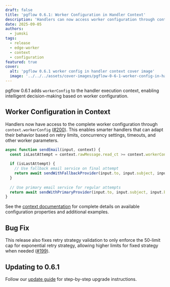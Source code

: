 ```yaml
---
draft: false
title: 'pgflow 0.6.1: Worker Configuration in Handler Context'
description: 'Handlers can now access worker configuration through context.workerConfig for intelligent decision-making based on retry limits, concurrency settings, and other worker parameters.'
date: 2025-09-05
authors:
  - jumski
tags:
  - release
  - edge-worker
  - context
  - configuration
featured: true
cover:
  alt: 'pgflow 0.6.1 worker config in handler context cover image'
  image: '../../../assets/cover-images/pgflow-0-6-1-worker-config-in-handler-context.png'
---
```



pgflow 0.6.1 adds `workerConfig` to the handler execution context, enabling intelligent decision-making based on worker configuration.

## Worker Configuration in Context

Handlers now have access to the complete worker configuration through `context.workerConfig` ([#200](https://github.com/pgflow-dev/pgflow/issues/200)). This enables smarter handlers that can adapt their behavior based on retry limits, concurrency settings, timeouts, and other worker parameters.

```typescript
async function sendEmail(input, context) {
  const isLastAttempt = context.rawMessage.read_ct >= context.workerConfig.retry.limit;
  
  if (isLastAttempt) {
    // Use fallback email service on final attempt
    return await sendWithFallbackProvider(input.to, input.subject, input.body);
  }
  
  // Use primary email service for regular attempts
  return await sendWithPrimaryProvider(input.to, input.subject, input.body);
}
```

See the [context documentation](/concepts/context/#workerconfig) for complete details on available configuration properties and additional examples.


## Bug Fix

This release also fixes retry strategy validation to only enforce the 50-limit cap for exponential retry strategy, allowing higher limits for fixed strategy when needed ([#199](https://github.com/pgflow-dev/pgflow/issues/199)).

## Updating to 0.6.1

Follow our [update guide](/getting-started/update-pgflow/) for step-by-step upgrade instructions.